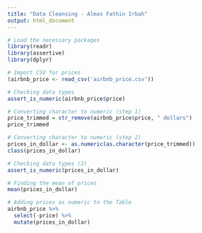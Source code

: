 ---
title: "Data Cleansing - Almas Fathin Irbah"
output: html_document
---

```{r}
# Load the necessary packages
library(readr)
library(assertive)
library(dplyr)
```

```{r}
# Import CSV for prices
(airbnb_price <- read_csv('airbnb_price.csv'))
```

```{r}
# Checking data types
assert_is_numeric(airbnb_price$price)
```
```{r}
# Converting character to numeric (step 1)
price_trimmed = str_remove(airbnb_price$price, " dollars")
price_trimmed
```

```{r}
# Converting character to numeric (step 2)
prices_in_dollar <- as.numeric(as.character(price_trimmed))
class(prices_in_dollar)
```
```{r}
# Checking data types (2)
assert_is_numeric(prices_in_dollar)
```
```{r}
# Finding the mean of prices
mean(prices_in_dollar)
```
```{r}
# Adding prices as numeric to the Table
airbnb_price %>% 
  select(-price) %>% 
  mutate(prices_in_dollar)
```


